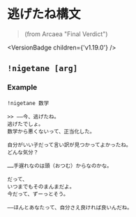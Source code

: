 
# 逃げたね構文

> (from Arcaea "Final Verdict")

<VersionBadge children={'v1.19.0'} />

## `!nigetane [arg]`

### Example

`!nigetane 数学`

```
>> ――今、逃げたね。
逃げたでしょ。
数学から悪くないって、正当化した。

自分がいい子だって言い訳が見つかってよかったね。
どんな気分？

……手遅れなのは頭（おつむ）からなのかな。

だって、
いつまでもそのまんまだよ。
今だって、ずーっとそう。

――ほんとあなたって、自分さえ良ければ良いんだね。
```
